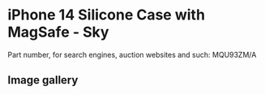 
# iPhone 14 Silicone Case with MagSafe - Sky

Part number, for search engines, auction websites and such: MQU93ZM/A

## Image gallery

<div style={{ width: "768px" }}>
  <GalleryComponent
    images={[
      {
        original: "/everysource/MQU93.png",
        thumbnail: "/everypreview/MQU93.png",
      },
      {
        original: "/everysource/MQU93_AV1.png",
        thumbnail: "/everypreview/MQU93_AV1.png",
      },
      {
        original: "/everysource/MQU93_AV2.png",
        thumbnail: "/everypreview/MQU93_AV2.png",
      },
      {
        original: "/everysource/MQU93_AV3.png",
        thumbnail: "/everypreview/MQU93_AV3.png",
      },
      {
        original: "/everysource/MQU93_AV4.png",
        thumbnail: "/everypreview/MQU93_AV4.png",
      },
      {
        original: "/everysource/MQU93_AV5.png",
        thumbnail: "/everypreview/MQU93_AV5.png",
      },
      {
        original: "/everysource/MQU93_AV6.png",
        thumbnail: "/everypreview/MQU93_AV6.png",
      },
      {
        original: "/everysource/MQU93_AV7.png",
        thumbnail: "/everypreview/MQU93_AV7.png",
      }
    ]}
  />
</div>